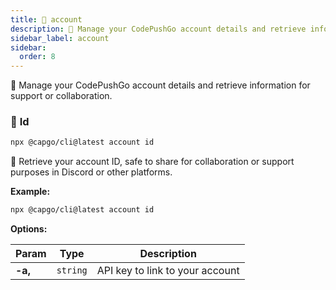 ```yaml
---
title: 👤 account
description: 👤 Manage your CodePushGo account details and retrieve information for support or collaboration.
sidebar_label: account
sidebar:
  order: 8
---
```


👤 Manage your CodePushGo account details and retrieve information for support or collaboration.

### <a id="account-id"></a> 🔹 **Id**

```bash
npx @capgo/cli@latest account id
```

🪪 Retrieve your account ID, safe to share for collaboration or support purposes in Discord or other platforms.

**Example:**

```bash
npx @capgo/cli@latest account id
```

**Options:**

| Param          | Type          | Description          |
| -------------- | ------------- | -------------------- |
| **-a,** | <code>string</code> | API key to link to your account |

